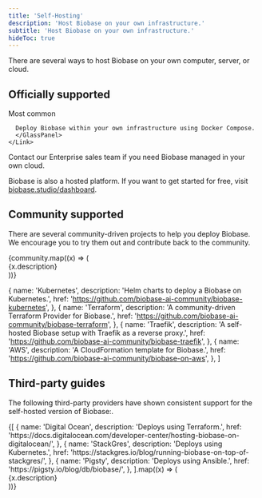 ```yaml
---
title: 'Self-Hosting'
description: 'Host Biobase on your own infrastructure.'
subtitle: 'Host Biobase on your own infrastructure.'
hideToc: true
---
```


There are several ways to host Biobase on your own computer, server, or cloud.

## Officially supported

<div className="grid md:grid-cols-12 gap-4 not-prose">
  <div className="md:col-span-6 xl:col-span-3 relative" key="/guides/self-hosting/docker">
    <span className=" absolute left-28 top-[34px] uppercase text-xs whitespace-nowrap text-foreground-lighter font-mono z-10 border rounded-full px-2 py-0.5">
      Most common
    </span>
    <Link href="/guides/self-hosting/docker" passHref>
      <GlassPanel title="Docker">

      Deploy Biobase within your own infrastructure using Docker Compose.
      </GlassPanel>
    </Link>

  </div>
  <div className="md:col-span-6 xl:col-span-3" key="/pricing">
    <Link href="https://biobase.studio/pricing" passHref>
      <GlassPanel title="BYO Cloud">Contact our Enterprise sales team if you need Biobase managed in your own cloud.</GlassPanel>
    </Link>
  </div>
</div>

Biobase is also a hosted platform. If you want to get started for free, visit [biobase.studio/dashboard](https://biobase.studio/dashboard).

## Community supported

There are several community-driven projects to help you deploy Biobase. We encourage you to try them out and contribute back to the community.

<div className="grid md:grid-cols-12 gap-4 not-prose">
  {community.map((x) => (
    <div className="md:col-span-6 xl:col-span-3" key={x.href}>
      <Link href={x.href} passHref>
        <GlassPanel title={x.name}>{x.description}</GlassPanel>
      </Link>
    </div>
  ))}
</div>

  {
    name: 'Kubernetes',
    description: 'Helm charts to deploy a Biobase on Kubernetes.',
    href: 'https://github.com/biobase-ai-community/biobase-kubernetes',
  },
  {
    name: 'Terraform',
    description: 'A community-driven Terraform Provider for Biobase.',
    href: 'https://github.com/biobase-ai-community/biobase-terraform',
  },
  {
    name: 'Traefik',
    description: 'A self-hosted Biobase setup with Traefik as a reverse proxy.',
    href: 'https://github.com/biobase-ai-community/biobase-traefik',
  },
  {
    name: 'AWS',
    description: 'A CloudFormation template for Biobase.',
    href: 'https://github.com/biobase-ai-community/biobase-on-aws',
  },
]

## Third-party guides

The following third-party providers have shown consistent support for the self-hosted version of Biobase:.

<div className="grid md:grid-cols-12 gap-4 not-prose">
  {[
    {
      name: 'Digital Ocean',
      description: 'Deploys using Terraform.',
      href: 'https://docs.digitalocean.com/developer-center/hosting-biobase-on-digitalocean/',
    },
    {
      name: 'StackGres',
      description: 'Deploys using Kubernetes.',
      href: 'https://stackgres.io/blog/running-biobase-on-top-of-stackgres/',
    },
    {
      name: 'Pigsty',
      description: 'Deploys using Ansible.',
      href: 'https://pigsty.io/blog/db/biobase/',
    },
  ].map((x) => (
    <div className="md:col-span-6" key={x.href}>
      <Link href={x.href} passHref>
        <GlassPanel title={x.name}>{x.description}</GlassPanel>
      </Link>
    </div>
  ))}
</div>
